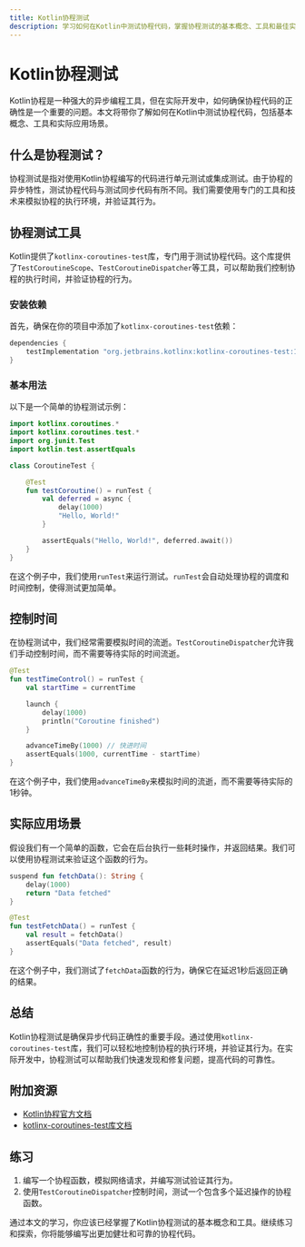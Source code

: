 ```yaml
---
title: Kotlin协程测试
description: 学习如何在Kotlin中测试协程代码，掌握协程测试的基本概念、工具和最佳实践。
---
```


# Kotlin协程测试

Kotlin协程是一种强大的异步编程工具，但在实际开发中，如何确保协程代码的正确性是一个重要的问题。本文将带你了解如何在Kotlin中测试协程代码，包括基本概念、工具和实际应用场景。

## 什么是协程测试？

协程测试是指对使用Kotlin协程编写的代码进行单元测试或集成测试。由于协程的异步特性，测试协程代码与测试同步代码有所不同。我们需要使用专门的工具和技术来模拟协程的执行环境，并验证其行为。

## 协程测试工具

Kotlin提供了`kotlinx-coroutines-test`库，专门用于测试协程代码。这个库提供了`TestCoroutineScope`、`TestCoroutineDispatcher`等工具，可以帮助我们控制协程的执行时间，并验证协程的行为。

### 安装依赖

首先，确保在你的项目中添加了`kotlinx-coroutines-test`依赖：

```kotlin
dependencies {
    testImplementation "org.jetbrains.kotlinx:kotlinx-coroutines-test:1.6.0"
}
```

### 基本用法

以下是一个简单的协程测试示例：

```kotlin
import kotlinx.coroutines.*
import kotlinx.coroutines.test.*
import org.junit.Test
import kotlin.test.assertEquals

class CoroutineTest {

    @Test
    fun testCoroutine() = runTest {
        val deferred = async {
            delay(1000)
            "Hello, World!"
        }

        assertEquals("Hello, World!", deferred.await())
    }
}
```

在这个例子中，我们使用`runTest`来运行测试。`runTest`会自动处理协程的调度和时间控制，使得测试更加简单。

## 控制时间

在协程测试中，我们经常需要模拟时间的流逝。`TestCoroutineDispatcher`允许我们手动控制时间，而不需要等待实际的时间流逝。

```kotlin
@Test
fun testTimeControl() = runTest {
    val startTime = currentTime

    launch {
        delay(1000)
        println("Coroutine finished")
    }

    advanceTimeBy(1000) // 快进时间
    assertEquals(1000, currentTime - startTime)
}
```

在这个例子中，我们使用`advanceTimeBy`来模拟时间的流逝，而不需要等待实际的1秒钟。

## 实际应用场景

假设我们有一个简单的函数，它会在后台执行一些耗时操作，并返回结果。我们可以使用协程测试来验证这个函数的行为。

```kotlin
suspend fun fetchData(): String {
    delay(1000)
    return "Data fetched"
}

@Test
fun testFetchData() = runTest {
    val result = fetchData()
    assertEquals("Data fetched", result)
}
```

在这个例子中，我们测试了`fetchData`函数的行为，确保它在延迟1秒后返回正确的结果。

## 总结

Kotlin协程测试是确保异步代码正确性的重要手段。通过使用`kotlinx-coroutines-test`库，我们可以轻松地控制协程的执行环境，并验证其行为。在实际开发中，协程测试可以帮助我们快速发现和修复问题，提高代码的可靠性。

## 附加资源

- [Kotlin协程官方文档](https://kotlinlang.org/docs/coroutines-guide.html)
- [kotlinx-coroutines-test库文档](https://kotlin.github.io/kotlinx.coroutines/kotlinx-coroutines-test/)

## 练习

1. 编写一个协程函数，模拟网络请求，并编写测试验证其行为。
2. 使用`TestCoroutineDispatcher`控制时间，测试一个包含多个延迟操作的协程函数。

通过本文的学习，你应该已经掌握了Kotlin协程测试的基本概念和工具。继续练习和探索，你将能够编写出更加健壮和可靠的协程代码。
